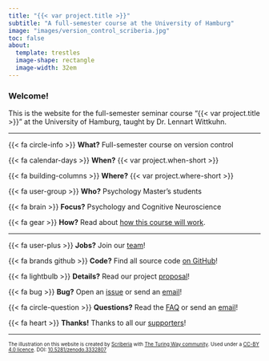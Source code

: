 ```yaml
---
title: "{{< var project.title >}}"
subtitle: "A full-semester course at the University of Hamburg"
image: "images/version_control_scriberia.jpg"
toc: false
about:
  template: trestles
  image-shape: rectangle
  image-width: 32em
---
```


### Welcome!

This is the website for the full-semester seminar course "{{< var project.title >}}" at the University of Hamburg, taught by Dr. Lennart Wittkuhn.

---

{{< fa circle-info >}} **What?** Full-semester course on version control

{{< fa calendar-days >}} **When?** {{< var project.when-short >}}

{{< fa building-columns >}} **Where?** {{< var project.where-short >}}

{{< fa user-group >}} **Who?** Psychology Master's students

{{< fa brain >}} **Focus?** Psychology and Cognitive Neuroscience

{{< fa gear >}} **How?** Read about [how this course will work](mechanics.qmd).

---

{{< fa user-plus >}} **Jobs?** Join our [team](team.qmd){target="_self"}!

{{< fa brands github >}} **Code?** Find all source code [on GitHub]({{< var links.github >}})!

{{< fa lightbulb >}} **Details?** Read our project [proposal]({{< var links.proposal >}})!

{{< fa bug >}} **Bug?** Open an [issue]({{< var links.issues >}}) or send an [email]({{< var links.mailto >}})!

{{< fa circle-question >}} **Questions?** Read the [FAQ](faq.qmd){target="_self"} or send an [email]({{< var links.mailto >}})!

{{< fa heart >}} **Thanks!** Thanks to all our [supporters](acknowledgements.qmd){target="_self"}!

---

::: {style="font-size: 70%;"}
The illustration on this website is created by [Scriberia](https://www.scriberia.com/) with [The Turing Way community](https://the-turing-way.netlify.app/welcome). Used under a [CC-BY 4.0 licence](https://creativecommons.org/licenses/by/4.0/). DOI: [10.5281/zenodo.3332807](https://doi.org/10.5281/zenodo.3695300)
:::
